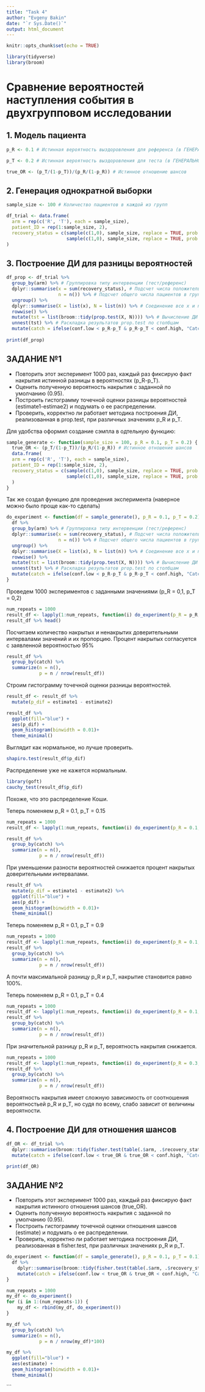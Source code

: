 ```yaml
---
title: "Task 4"
author: "Evgeny Bakin"
date: "`r Sys.Date()`"
output: html_document
---
```


```r
knitr::opts_chunk$set(echo = TRUE)

library(tidyverse)
library(broom)

```

# Сравнение вероятностей наступления события в двухгрупповом исследовании

## 1. Модель пациента

```r

p_R <- 0.1 # Истинная вероятность выздоровления для референса (в ГЕНЕРАЛЬНОЙ СОВОКУПНОСТИ)

p_T <- 0.2 # Истинная вероятность выздоровления для теста (в ГЕНЕРАЛЬНОЙ СОВОКУПНОСТИ)

true_OR <- (p_T/(1-p_T))/(p_R/(1-p_R)) # Истинное отношение шансов

```
## 2. Генерация однократной выборки

```r

sample_size <- 100 # Количество пациентов в каждой из групп

df_trial <- data.frame(
  arm = rep(c('R', 'T'), each = sample_size),
  patient_ID = rep(1:sample_size, 2),
  recovery_status = c(sample(c(1,0), sample_size, replace = TRUE, prob = c(p_R, 1 - p_R)),
                      sample(c(1,0), sample_size, replace = TRUE, prob = c(p_T, 1 - p_T)))
)

```
## 3. Построение ДИ для разницы вероятностей

```r

df_prop <- df_trial %>% 
  group_by(arm) %>% # Группировка типу интервенции (тест/референс)
  dplyr::summarise(x = sum(recovery_status), # Подсчет числа положительных исходов (единиц)
                   n = n()) %>% # Подсчет общего числа пациентов в группе
  ungroup() %>% 
  dplyr::summarise(X = list(x), N = list(n)) %>% # Соединение все x и n в отдельные вектора
  rowwise() %>% 
  mutate(tst = list(broom::tidy(prop.test(X, N)))) %>% # Вычисление ДИ на разницу пропорций
  unnest(tst) %>% # Раскладка результатов prop.test по столбцам 
  mutate(catch = ifelse(conf.low < p_R-p_T & p_R-p_T < conf.high, "Catch", "Miss"))
  
print(df_prop)

```

## ЗАДАНИЕ №1

- Повторить этот эксперимент 1000 раз, каждый раз фиксирую факт накрытия истинной разницы в вероятностях (p_R-p_T). 
- Оценить полученную вероятность накрытия с заданной по умолчанию (0.95).
- Построить гистограмму точечной оценки разницы вероятностей (estimate1-estimae2) и подумать о ее распределении. 
- Проверить, корректно ли работает методика построения ДИ, реализованная в prop.test, при различных значениях p_R и p_T.

Для удобства оформил создание сэмпла в одтельную функцию:

```r
sample_generate <- function(sample_size = 100, p_R = 0.1, p_T = 0.2) {
  true_OR <- (p_T/(1-p_T))/(p_R/(1-p_R)) # Истинное отношение шансов
  data.frame(
  arm = rep(c('R', 'T'), each = sample_size),
  patient_ID = rep(1:sample_size, 2),
  recovery_status = c(sample(c(1,0), sample_size, replace = TRUE, prob = c(p_R, 1 - p_R)),
                      sample(c(1,0), sample_size, replace = TRUE, prob = c(p_T, 1 - p_T)))
  )
}
```

Так же создал функцию для проведения эксперимента (наверное можно было проще как-то сделать)
```r
do_experiment <- function(df = sample_generate(), p_R = 0.1, p_T = 0.2) {
  df %>% 
  group_by(arm) %>% # Группировка типу интервенции (тест/референс)
  dplyr::summarise(x = sum(recovery_status), # Подсчет числа положительных исходов (единиц)
                   n = n()) %>% # Подсчет общего числа пациентов в группе
  ungroup() %>% 
  dplyr::summarise(X = list(x), N = list(n)) %>% # Соединение все x и n в отдельные вектора
  rowwise() %>% 
  mutate(tst = list(broom::tidy(prop.test(X, N)))) %>% # Вычисление ДИ на разницу пропорций
  unnest(tst) %>% # Раскладка результатов prop.test по столбцам 
  mutate(catch = ifelse(conf.low < p_R-p_T & p_R-p_T < conf.high, "Catch", "Miss"))
}
```

Проведем 1000 экспериментов с заданными значениями (p_R = 0,1, p_T = 0,2)
```r
num_repeats = 1000
result_df <- lapply(1:num_repeats, function(i) do_experiment(p_R = p_R, p_T = p_T)) %>% bind_rows()
result_df %>% head()
```
Посчитаем количество накрытых и ненакрытих доверительными интервалами значений и их пропорцию.
Процент накрытых согласуется с заявленной вероятностью 95%
```r
result_df %>% 
  group_by(catch) %>% 
  summarize(n = n(),
            p = n / nrow(result_df))
```
Строим гистограмму точечной оценки разницы вероятностей.
```r
result_df <- result_df %>% 
  mutate(p_dif = estimate1 - estimate2)

result_df %>% 
  ggplot(fill="blue") +
  aes(p_dif) + 
  geom_histogram(binwidth = 0.01)+
  theme_minimal()
```
Выглядит как нормальное, но лучше проверить.
```r
shapiro.test(result_df$p_dif)
```
Распределение уже не кажется нормальным.

```r
library(goft)
cauchy_test(result_df$p_dif)
```

Похоже, что это распределение Коши.

Теперь поменяем p_R = 0.1, p_T = 0.15

```r
num_repeats = 1000
result_df <- lapply(1:num_repeats, function(i) do_experiment(p_R = 0.1, p_T = 0.15)) %>% bind_rows()
```


```r
result_df %>% 
  group_by(catch) %>% 
  summarize(n = n(),
            p = n / nrow(result_df))
```
При уменьшении разности вероятностей снижается процент накрытых доверительными интервалами.

```r
result_df %>% 
  mutate(p_dif = estimate1 - estimate2) %>% 
  ggplot(fill="blue") +
  aes(p_dif) + 
  geom_histogram(binwidth = 0.01)+
  theme_minimal()
```
Теперь поменяем p_R = 0.1, p_T = 0.9

```r
num_repeats = 1000
result_df <- lapply(1:num_repeats, function(i) do_experiment(p_R = 0.1, p_T = 0.9)) %>% bind_rows()
result_df %>% 
  group_by(catch) %>% 
  summarize(n = n(),
            p = n / nrow(result_df))
```
А почти максимальной разницу p_R и p_T, накрытие становится равно 100%.

Теперь поменяем p_R = 0.1, p_T = 0.4
```r
num_repeats = 1000
result_df <- lapply(1:num_repeats, function(i) do_experiment(p_R = 0.1, p_T = 0.4)) %>% bind_rows()
result_df %>% 
  group_by(catch) %>% 
  summarize(n = n(),
            p = n / nrow(result_df))
```
При значительной разницу p_R и p_T, вероятность накрытия снижается.

```r
num_repeats = 1000
result_df <- lapply(1:num_repeats, function(i) do_experiment(p_R = 0.3, p_T = 0.4)) %>% bind_rows()
result_df %>% 
  group_by(catch) %>% 
  summarize(n = n(),
            p = n / nrow(result_df))
```
Вероятность накрытия имеет сложную зависимость от соотношения вероятностьей p_R и p_T, но судя по всему, слабо зависит от величины вероятности.

## 4. Построение ДИ для отношения шансов

```r

df_OR <- df_trial %>%
  dplyr::summarise(broom::tidy(fisher.test(table(.$arm, .$recovery_status)))) %>% 
  mutate(catch = ifelse(conf.low < true_OR & true_OR < conf.high, "Catch", "Miss"))

print(df_OR)
```

## ЗАДАНИЕ №2

- Повторить этот эксперимент 1000 раз, каждый раз фиксирую факт накрытия истинного отношения шансов (true_OR). 
- Оценить полученную вероятность накрытия с заданной по умолчанию (0.95).
- Построить гистограмму точечной оценки отношения шансов (estimate) и подумать о ее распределении. 
- Проверить, корректно ли работает методика построения ДИ, реализованная в fisher.test, при различных значениях p_R и p_T.


```r
do_experiment <- function(df = sample_generate(), p_R = 0.1, p_T = 0.1) {
  df %>% 
    dplyr::summarise(broom::tidy(fisher.test(table(.$arm, .$recovery_status)))) %>% 
    mutate(catch = ifelse(conf.low < true_OR & true_OR < conf.high, "Catch", "Miss"))
}
```

```r
num_repeats = 1000
my_df <- do_experiment()
for (i in 1:(num_repeats-1)) {
    my_df <- rbind(my_df, do_experiment())
}
```

```r
my_df %>% 
  group_by(catch) %>% 
  summarize(n = n(),
            p = n / nrow(my_df)*100)
```

```r
my_df %>% 
  ggplot(fill="blue") +
  aes(estimate) + 
  geom_histogram(binwidth = 0.01)+
  theme_minimal()
```
```

